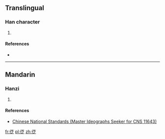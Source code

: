 ==Translingual==

===Han character===
{{Han char|rn=60|rad=彳|as=06|sn=9|four=|canj=HOTIO|ids=⿰彳芝}}

# {{defn|Han|sort=彳06}}

====References====
* {{Han ref|kx=0369.081|hdz=20822.031|uh=5F94|ud=24468}}

----

==Mandarin==

===Hanzi===
{{cmn-hanzi|pin=[[cóng]] ([[cong2]])|wg=ts'ung<sup>2</sup>}}

# {{defn|lang=cmn|sort=彳06}}

====References====
*[http://www.cns11643.gov.tw/AIDB/query_general_view.do?page=3&code=6476 Chinese National Standards (Master Ideographs Seeker for CNS 11643)]

[[fr:徔]]
[[pl:徔]]
[[zh:徔]]